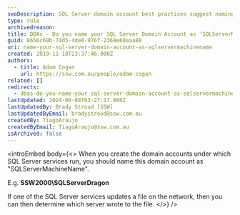 ```yaml
---
seoDescription: SQL Server domain account best practices suggest naming it after the machine name to easily identify file updates.
type: rule
archivedreason:
title: ​DBAs - Do you name your SQL Server Domain Account as 'SQLServerMachineName' so it is easily identified when performing network operations?
guid: 8656c69b-74d5-4de0-976f-2369e68eaa88
uri: name-your-sql-server-domain-account-as-sqlservermachinename
created: 2019-11-18T23:37:46.000Z
authors:
  - title: Adam Cogan
    url: https://ssw.com.au/people/adam-cogan
related: []
redirects:
  - dbas-do-you-name-your-sql-server-domain-account-as-sqlservermachinename-so-it-is-easily-identified-when-performing-network-operations
lastUpdated: 2024-06-08T03:27:17.000Z
lastUpdatedBy: Brady Stroud [SSW]
lastUpdatedByEmail: bradystroud@ssw.com.au
createdBy: TiagoAraujo
createdByEmail: TiagoAraujo@ssw.com.au
isArchived: false
---
```


<introEmbed
  body={<>
When you create the domain accounts under which SQL Server services run, you should name this domain account as "SQLServerMachineName".

E.g. **SSW2000\SQLServerDragon**

If one of the SQL Server services updates a file on the network, then you can then determine which server wrote to the file.
  </>}
/>
